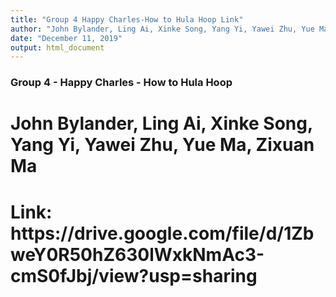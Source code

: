 ```yaml
---
title: "Group 4 Happy Charles-How to Hula Hoop Link"
author: "John Bylander, Ling Ai, Xinke Song, Yang Yi, Yawei Zhu, Yue Ma, Zixuan Ma"
date: "December 11, 2019"
output: html_document
---
```



### Group 4 - Happy Charles - How to Hula Hoop
# John Bylander, Ling Ai, Xinke Song, Yang Yi, Yawei Zhu, Yue Ma, Zixuan Ma
# Link: https://drive.google.com/file/d/1ZbweY0R50hZ630lWxkNmAc3-cmS0fJbj/view?usp=sharing
